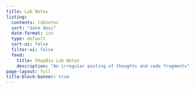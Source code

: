 ```yaml
---
title: Lab Notes
listing:
  contents: labnotes
  sort: "date desc"
  date-format: iso
  type: default
  sort-ui: false
  filter-ui: false
  feed:
    title: ShapBio Lab Notes
    description: "An irregular posting of thoughts and code fragments"
page-layout: full
title-block-banner: true
---
```

